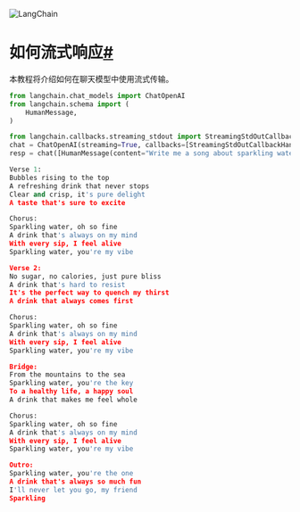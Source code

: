 

<Head>
  <script>
    {
      `(function() {
         var _hmt = _hmt || [];
(function() {
  var hm = document.createElement("script");
  hm.src = "https://hm.baidu.com/hm.js?e60fb290e204e04c5cb6f79b0ac1e697";
  var s = document.getElementsByTagName("script")[0]; 
  s.parentNode.insertBefore(hm, s);
})();
       })();`
    }
  </script>
</Head>

![LangChain](https://pica.zhimg.com/50/v2-56e8bbb52aa271012541c1fe1ceb11a2_r.gif)




如何流式响应[#](#如何流式响应 "此标题的永久链接")
=================================================================================

本教程将介绍如何在聊天模型中使用流式传输。

```python
from langchain.chat_models import ChatOpenAI
from langchain.schema import (
    HumanMessage,
)

```

```python
from langchain.callbacks.streaming_stdout import StreamingStdOutCallbackHandler
chat = ChatOpenAI(streaming=True, callbacks=[StreamingStdOutCallbackHandler()], temperature=0)
resp = chat([HumanMessage(content="Write me a song about sparkling water.")])

```

```python
Verse 1:
Bubbles rising to the top
A refreshing drink that never stops
Clear and crisp, it's pure delight
A taste that's sure to excite

Chorus:
Sparkling water, oh so fine
A drink that's always on my mind
With every sip, I feel alive
Sparkling water, you're my vibe

Verse 2:
No sugar, no calories, just pure bliss
A drink that's hard to resist
It's the perfect way to quench my thirst
A drink that always comes first

Chorus:
Sparkling water, oh so fine
A drink that's always on my mind
With every sip, I feel alive
Sparkling water, you're my vibe

Bridge:
From the mountains to the sea
Sparkling water, you're the key
To a healthy life, a happy soul
A drink that makes me feel whole

Chorus:
Sparkling water, oh so fine
A drink that's always on my mind
With every sip, I feel alive
Sparkling water, you're my vibe

Outro:
Sparkling water, you're the one
A drink that's always so much fun
I'll never let you go, my friend
Sparkling

```

